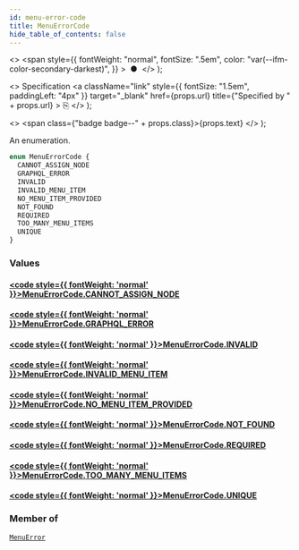 ```yaml
---
id: menu-error-code
title: MenuErrorCode
hide_table_of_contents: false
---
```


  <>
    <span
      style={{
        fontWeight: "normal",
        fontSize: ".5em",
        color: "var(--ifm-color-secondary-darkest)",
      }}
    >
      &nbsp;●&nbsp;
    </span>
  </>
);

  <>
    Specification
    <a
      className="link"
      style={{ fontSize: "1.5em", paddingLeft: "4px" }}
      target="\_blank"
      href={props.url}
      title={"Specified by " + props.url}
    >
      ⎘
    </a>
  </>
);

  <>
    <span class={"badge badge--" + props.class}>{props.text}</span>
  </>
);

An enumeration.

```graphql
enum MenuErrorCode {
  CANNOT_ASSIGN_NODE
  GRAPHQL_ERROR
  INVALID
  INVALID_MENU_ITEM
  NO_MENU_ITEM_PROVIDED
  NOT_FOUND
  REQUIRED
  TOO_MANY_MENU_ITEMS
  UNIQUE
}
```

### Values

#### [<code style={{ fontWeight: 'normal' }}>MenuErrorCode.<b>CANNOT_ASSIGN_NODE</b></code>](#)

>

#### [<code style={{ fontWeight: 'normal' }}>MenuErrorCode.<b>GRAPHQL_ERROR</b></code>](#)

>

#### [<code style={{ fontWeight: 'normal' }}>MenuErrorCode.<b>INVALID</b></code>](#)

>

#### [<code style={{ fontWeight: 'normal' }}>MenuErrorCode.<b>INVALID_MENU_ITEM</b></code>](#)

>

#### [<code style={{ fontWeight: 'normal' }}>MenuErrorCode.<b>NO_MENU_ITEM_PROVIDED</b></code>](#)

>

#### [<code style={{ fontWeight: 'normal' }}>MenuErrorCode.<b>NOT_FOUND</b></code>](#)

>

#### [<code style={{ fontWeight: 'normal' }}>MenuErrorCode.<b>REQUIRED</b></code>](#)

>

#### [<code style={{ fontWeight: 'normal' }}>MenuErrorCode.<b>TOO_MANY_MENU_ITEMS</b></code>](#)

>

#### [<code style={{ fontWeight: 'normal' }}>MenuErrorCode.<b>UNIQUE</b></code>](#)

>

### Member of

[`MenuError`](../../../developer/api-reference/objects/menu-error) <Badge class="secondary" text="object"/>
